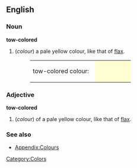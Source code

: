 ==English==

===Noun===
'''tow-colored'''
#(''colour'') a pale yellow colour, like that of [[flax]].
#:<table><tr><td>tow-colored colour: &nbsp;</td><td bgcolor="#FFFED2" width="80">&nbsp; </td></tr></table>

===Adjective===
'''tow-colored'''
#(''colour'') of a pale yellow colour, like that of [[flax]].

===See also===
*[[Wiktionary_Appendix:Colours|Appendix:Colours]]

[[Category:Colors]]